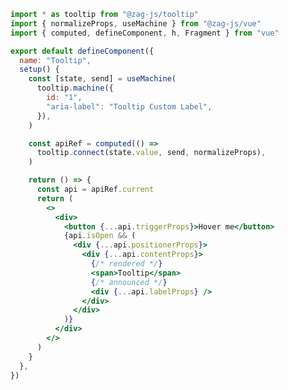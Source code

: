 ```jsx {10,28-34}
import * as tooltip from "@zag-js/tooltip"
import { normalizeProps, useMachine } from "@zag-js/vue"
import { computed, defineComponent, h, Fragment } from "vue"

export default defineComponent({
  name: "Tooltip",
  setup() {
    const [state, send] = useMachine(
      tooltip.machine({
        id: "1",
        "aria-label": "Tooltip Custom Label",
      }),
    )

    const apiRef = computed(() =>
      tooltip.connect(state.value, send, normalizeProps),
    )

    return () => {
      const api = apiRef.current
      return (
        <>
          <div>
            <button {...api.triggerProps}>Hover me</button>
            {api.isOpen && (
              <div {...api.positionerProps}>
                <div {...api.contentProps}>
                  {/* rendered */}
                  <span>Tooltip</span>
                  {/* announced */}
                  <div {...api.labelProps} />
                </div>
              </div>
            )}
          </div>
        </>
      )
    }
  },
})
```

